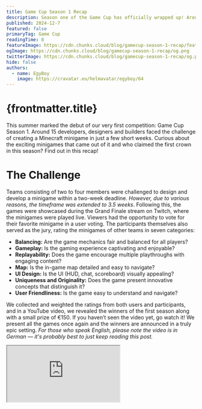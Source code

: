 ```yaml
---
title: Game Cup Season 1 Recap
description: Season one of the Game Cup has officially wrapped up! Around 15 talented people faced the challenge of the Game Cup.
published: 2024-12-7
featured: false
primaryTag: Game Cup
readingTime: 8
featureImage: https://cdn.chunks.cloud/blog/gamecup-season-1-recap/feature.png
ogImage: https://cdn.chunks.cloud/blog/gamecup-season-1-recap/og.png
twitterImage: https://cdn.chunks.cloud/blog/gamecup-season-1-recap/og.png
hide: false
authors:
  - name: EgyBoy
    image: https://cravatar.eu/helmavatar/egyboy/64
---
```


# {frontmatter.title}

This summer marked the debut of our very first competition: Game Cup Season 1. Around 15 developers, designers and builders faced the challenge of creating a Minecraft minigame in just a few short weeks. Curious about the exciting minigames that came out of it and who claimed the first crown in this season? Find out in this recap!

# The Challenge

Teams consisting of two to four members were challenged to design and develop a minigame within a two-week deadline. *However, due to various reasons, the timeframe was extended to 3.5 weeks*. Following this, the games were showcased during the Grand Finale stream on Twitch, where the minigames were played live. Viewers had the opportunity to vote for their favorite minigame in a user voting. The participants themselves also served as the jury, rating the minigames of other teams in seven categories:

- **Balancing:** Are the game mechanics fair and balanced for all players?
- **Gameplay:** Is the gaming experience captivating and enjoyable?
- **Replayability:** Does the game encourage multiple playthroughs with engaging content?
- **Map:** Is the in-game map detailed and easy to navigate?
- **UI Design:** Is the UI (HUD, chat, scoreboard) visually appealing?
- **Uniqueness and Originality:** Does the game present innovative concepts that distinguish it?
- **User Friendliness:** Is the game easy to understand and navigate?

We collected and weighted the ratings from both users and participants, and in a YouTube video, we revealed the winners of the first season along with a small prize of €150. If you haven’t seen the video yet, go watch it! We present all the games once again and the winners are announced in a truly epic setting. *For those who speak English, please note the video is in German — it's probably best to just keep reading this post.*

<div style={{
  position: "relative",
  paddingBottom: "56.25%", // 16:9 ratio
  height: 0,
  overflow: "hidden"
}}>
  <iframe
    src="https://www.youtube.com/embed/7685WSx9LMA"
    style={{
      position: "absolute",
      top: 0,
      left: 0,
      width: "100%",
      height: "100%"
    }}
    border="0"
    allow="accelerometer; autoplay; clipboard-write; encrypted-media; gyroscope; picture-in-picture"
    allowFullScreen
    title="YouTube video player"
  />
</div>
# 

# What they’ve created

Of the seven teams that initially took on the challenge, only four managed to create a minigame. The other three teams dropped out due to critical errors, poor time management or a lack of motivation. It seems the challenge was too overwhelming for them…

![Teams](https://cdn.chunks.cloud/blog/gamecup-season-1-recap/content/teams.png)

Despite this, we are pleased to introduce four exciting minigames that not only take various approaches but also showcase how participants created their own personal challenges!

## Flash

The team 240km/h, featuring UflGerstenkorn and Freggyy, has created a minigame that makes you feel like you’re racing at 240km/h: Flash! This classic game was first introduced on the server bergwerkLABS. 

Your mission is to be the first to reach the goal of the Map *River* from bergwerkLABS made by Frakelz. However, the challenge is that you’re running at high speed — your jumps will extend further, and accurately timing your take-off becomes essential. If you’re a fan of jump and run games or nostalgic about minigames from the past, this one is sure to delight you!

By the way, the team also took on the challenge of programming the minigame in Lua.

![Flash](https://cdn.chunks.cloud/blog/gamecup-season-1-recap/content/flash.png)

## Rocket Build

This is RocketBuild — a game by Team Rocket featuring EinsLucaaa and D151l! In this game, you’ll compete in teams of up to five players to build a rocket. Your goal is to complete all the stages of the rocket by delivering specific resources to the Rocket Builder, which you can find in the central mine.

To speed up your progress, you can purchase additional spawners for ores that will passively generate resources. You can also upgrade your tools to advance more quickly. If you want to be super productive, consider building automations to mine and process ores automatically. However, be cautious — other teams can raid your storage and steal your resources, so defense is just as crucial as resource gathering. The first team to successfully complete all the rocket stages and make it launch-ready wins the game.

![Rocket Build](https://cdn.chunks.cloud/blog/gamecup-season-1-recap/content/rocketbuild.png)

## Airport Sim

In the minigame by Team Die Granaten, planes take off too! They’ve designed an airport idle game in minigame format. Your goal is to efficiently transport 500 passengers to their destinations. Passengers will go through various checkpoints, and you'll earn money for every passenger that successfully flies.

You can upgrade four key areas: Security Check, Check-In, Marketing, and Baggage Claim. By improving these stations, you can enhance their efficiency — such as adding more devices at the Security Check or boosting your marketing strategy. However, keep an eye on your passengers’ wait times, as long delays can negatively impact your reputation. Occasionally, passengers might create bottlenecks at the Security Check, or luggage may get stuck on the conveyor belt, requiring your intervention to resolve the issue. You might also need to take on janitorial duties to dispose of any trash! All of this is to ensure your passengers enjoy a smooth and pleasant travel experience.

For developers interested in the technical side, the team built the entire game using Minestom! By the way, Nico_ND1 decided to make the repository [open source](https://github.com/spacechunks/gamecup-granaten) 💪.

![Airplane Sim](https://cdn.chunks.cloud/blog/gamecup-season-1-recap/content/airplanesim.png)

## Power Golf

Let’s get those balls flying — swing your club in Power Golf like Tiger Woods! On seven different holes, you'll encounter various obstacles and boosts as you aim to sink your ball into the holes.

Choose the right club to achieve the perfect height and distance for your shots. But don’t hold your swing too long, or you might miss entirely! Explore a beautifully colorful map where you can even use your Elytra to fly if your ball is too far away. In the end, the player with the fewest strokes across all seven holes will be crowned the winner!

![Power Golf](https://cdn.chunks.cloud/blog/gamecup-season-1-recap/content/powergolf.png)

# Winners of Season 1

Four teams managed to bring an exciting minigame to life in a remarkably short period. Although the Game Cup seeks to determine which team can create the best minigame, we want to highlight that our primary aim is to demonstrate that small teams, with minimal to no funding but plenty of talent, can produce outstanding minigames. Thankfully, most teams shared the goal of showcasing an impressive minigame!

Recognizing the teams for their remarkable achievements is crucial. So, let’s now reveal the winners of Season One. Teams can earn titles in four categories: Best Map, Best Design, Best Innovation, and Community’s Choice. However, the key question is: Who will emerge as the champion of the first season of the Game Cup and win the small prize of €150?

## Category Awards

- **💡 Best Innovation:** Power Golf by Team Eagle with an average rating of 4.61 stars (followed by Airport Sim by Team Die Granaten with an average rating of 4.11 stars)
- **⛰️ Best Map:** Power Golf by Team Eagle with an average rating of 4.11 stars (followed by Airport Sim by Team Die Granaten with an average rating of 3.89 stars)
- **🖌️ Best Design:** Power Golf by Team Eagle with an average rating of 4.17 stars (followed by Airport Sim by Team Die Granaten with an average rating of 2.87 stars)
- **🙋‍♂️ Community’s Choice:** Airport Sim by Team Die Granaten with 19 user votes (followed by Power Golf by Team Eagle with 5 user votes)

## Ranking of Season One

1. ⛳️ Power Golf by Team Eagle with 90,44 Points
2. ✈️ Airport Sim by Team Die Granaten with 64.17 Points
3. 🚀 RocketBuild by Team Rocket with 60.88 Points
4. 👟 Flash by Team 240km/h with 50.60 Points

Congratulations to all the winners! Your hard work and creativity have truly paid off. We also want to express our heartfelt gratitude to all the participants who bravely took on the challenge. Your dedication and passion played a significant role in making this event not only possible but also incredibly exciting and engaging for everyone involved.

Each minigame showcased unique talents and innovative ideas, highlighting the amazing potential of small teams. Thank you for your commitment and for bringing such energy and enthusiasm to the Game Cup. 

By the way, you’ll soon be able to jump into the games on our **Chunks Explorer** in Minecraft! Be sure to add the server address *chunks.space* to your server list now, and get ready to enjoy thrilling minigames and more with the latest Minecraft version on the Chunks Explorer!

# Summary

The feedback we received from you after the Grand Finale was amazing. Many members of our community reached out after the winner announcement, sharing how exciting and motivating the event was to watch. A lot of you even signed up right away for the second season of the Game Cup!

We are proud that what started as a small challenge among friends has grown into such an exciting competition with many talented individuals. Four fantastic minigames were created, each taking a completely different direction. The participants demonstrated what can be achieved in a short time without a massive budget or large team.

For us, this was a pilot season, where we gained our first experiences in organizing events. Not everything went perfectly. If you’re curious about what we could have done better in terms of organization and infrastructure, the challenges we faced, and what the second season of the Game Cup might look like, check out our [Behind The Scenes article](http://chunks.space/blog/posts/gamecup-season-1-bts)… It’s worth the read!

To everyone who’s ready for the next season and eager to show what you’ve got: Join our [Community Discord Server](https://discord.chunks.space) and get your Role to show, that you’re ready to be part of the next season. We’ll see you next year for the epic second season of the Game Cup!